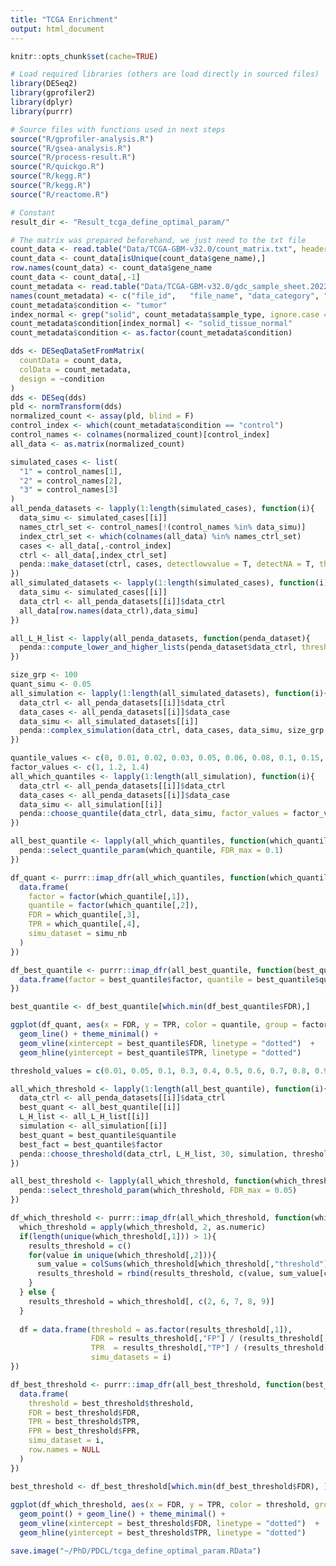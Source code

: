 ```yaml
---
title: "TCGA Enrichment"
output: html_document
---
```


```r
knitr::opts_chunk$set(cache=TRUE)

# Load required libraries (others are load directly in sourced files)
library(DESeq2)
library(gprofiler2)
library(dplyr)
library(purrr)

# Source files with functions used in next steps
source("R/gprofiler-analysis.R")
source("R/gsea-analysis.R")
source("R/process-result.R")
source("R/quickgo.R")
source("R/kegg.R")
source("R/kegg.R")
source("R/reactome.R")

# Constant
result_dir <- "Result_tcga_define_optimal_param/"
```

```r
# The matrix was prepared beforehand, we just need to the txt file
count_data <- read.table("Data/TCGA-GBM-v32.0/count_matrix.txt", header = T, sep = "\t", as.is = T, row.names = 1, check.names = F)
count_data <- count_data[isUnique(count_data$gene_name),]
row.names(count_data) <- count_data$gene_name
count_data <- count_data[,-1]
count_metadata <- read.table("Data/TCGA-GBM-v32.0/gdc_sample_sheet.2022-07-18.tsv", header = T, as.is = T, sep = "\t", check.names = F)
names(count_metadata) <- c("file_id",	"file_name", "data_category", "data_type", "project_id", "case_id", "sample_id", "sample_type")
count_metadata$condition <- "tumor"
index_normal <- grep("solid", count_metadata$sample_type, ignore.case = T, perl = T)
count_metadata$condition[index_normal] <- "solid_tissue_normal"
count_metadata$condition <- as.factor(count_metadata$condition)
```

```r
dds <- DESeqDataSetFromMatrix(
  countData = count_data, 
  colData = count_metadata, 
  design = ~condition
)
dds <- DESeq(dds)
pld <- normTransform(dds)
normalized_count <- assay(pld, blind = F)
control_index <- which(count_metadata$condition == "control")
control_names <- colnames(normalized_count)[control_index]
all_data <- as.matrix(normalized_count)
```

```r
simulated_cases <- list(
  "1" = control_names[1],
  "2" = control_names[2],
  "3" = control_names[3]
)
all_penda_datasets <- lapply(1:length(simulated_cases), function(i){
  data_simu <- simulated_cases[[i]]
  names_ctrl_set <- control_names[!(control_names %in% data_simu)]
  index_ctrl_set <- which(colnames(all_data) %in% names_ctrl_set)
  cases <- all_data[,-control_index]
  ctrl <- all_data[,index_ctrl_set]
  penda::make_dataset(ctrl, cases, detectlowvalue = T, detectNA = T, threshold = 0.99)
})
all_simulated_datasets <- lapply(1:length(simulated_cases), function(i){
  data_simu <- simulated_cases[[i]]
  data_ctrl <- all_penda_datasets[[i]]$data_ctrl
  all_data[row.names(data_ctrl),data_simu]
})
```

```r
all_L_H_list <- lapply(all_penda_datasets, function(penda_dataset){
  penda::compute_lower_and_higher_lists(penda_dataset$data_ctrl, threshold = 0.99, s_max = 30)
})
```

```r
size_grp <- 100
quant_simu <- 0.05
all_simulation <- lapply(1:length(all_simulated_datasets), function(i){
  data_ctrl <- all_penda_datasets[[i]]$data_ctrl
  data_cases <- all_penda_datasets[[i]]$data_case
  data_simu <- all_simulated_datasets[[i]]
  penda::complex_simulation(data_ctrl, data_cases, data_simu, size_grp, quant_simu)
})
```

```r
quantile_values <- c(0, 0.01, 0.02, 0.03, 0.05, 0.06, 0.08, 0.1, 0.15, 0.2, 0.3, 0.4)
factor_values <- c(1, 1.2, 1.4)
all_which_quantiles <- lapply(1:length(all_simulation), function(i){
  data_ctrl <- all_penda_datasets[[i]]$data_ctrl
  data_cases <- all_penda_datasets[[i]]$data_case
  data_simu <- all_simulation[[i]]
  penda::choose_quantile(data_ctrl, data_simu, factor_values = factor_values, quantile_values = quantile_values)
})

all_best_quantile <- lapply(all_which_quantiles, function(which_quantile){
  penda::select_quantile_param(which_quantile, FDR_max = 0.1)
})

df_quant <- purrr::imap_dfr(all_which_quantiles, function(which_quantile, simu_nb){
  data.frame(
    factor = factor(which_quantile[,1]),
    quantile = factor(which_quantile[,2]),
    FDR = which_quantile[,3],
    TPR = which_quantile[,4],
    simu_dataset = simu_nb
  )
})

df_best_quantile <- purrr::imap_dfr(all_best_quantile, function(best_quantile, i){
  data.frame(factor = best_quantile$factor, quantile = best_quantile$quantile, FDR = best_quantile$FDR, TPR = best_quantile$TPR, simu_dataset = i, row.names = NULL)
})

best_quantile <- df_best_quantile[which.min(df_best_quantile$FDR),]

ggplot(df_quant, aes(x = FDR, y = TPR, color = quantile, group = factor, shape = factor)) + geom_point() + 
  geom_line() + theme_minimal() +
  geom_vline(xintercept = best_quantile$FDR, linetype = "dotted")  +
  geom_hline(yintercept = best_quantile$TPR, linetype = "dotted")
```

```r
threshold_values = c(0.01, 0.05, 0.1, 0.3, 0.4, 0.5, 0.6, 0.7, 0.8, 0.9)

all_which_threshold <- lapply(1:length(all_best_quantile), function(i){
  data_ctrl <- all_penda_datasets[[i]]$data_ctrl
  best_quant <- all_best_quantile[[i]]
  L_H_list <- all_L_H_list[[i]]
  simulation <- all_simulation[[i]]
  best_quant = best_quantile$quantile
  best_fact = best_quantile$factor
  penda::choose_threshold(data_ctrl, L_H_list, 30, simulation, threshold_values, quant_test = best_quant, factor_test = best_fact)
})

all_best_threshold <- lapply(all_which_threshold, function(which_threshold){
  penda::select_threshold_param(which_threshold, FDR_max = 0.05)
})

df_which_threshold <- purrr::imap_dfr(all_which_threshold, function(which_threshold, i){
  which_threshold = apply(which_threshold, 2, as.numeric)
  if(length(unique(which_threshold[,1])) > 1){
    results_threshold = c()
    for(value in unique(which_threshold[,2])){
      sum_value = colSums(which_threshold[which_threshold[,"threshold"] == value, ])
      results_threshold = rbind(results_threshold, c(value, sum_value[c(6, 7, 8, 9)]))
    }
  } else {
    results_threshold = which_threshold[, c(2, 6, 7, 8, 9)]
  }
  
  df = data.frame(threshold = as.factor(results_threshold[,1]),
                  FDR = results_threshold[,"FP"] / (results_threshold[,"TP"] + results_threshold[,"FP"]), 
                  TPR  = results_threshold[,"TP"] / (results_threshold[,"TP"] + results_threshold[,"FN"]),
                  simu_datasets = i)
})

df_best_threshold <- purrr::imap_dfr(all_best_threshold, function(best_threshold, i){
  data.frame(
    threshold = best_threshold$threshold,
    FDR = best_threshold$FDR,
    TPR = best_threshold$TPR,
    FPR = best_threshold$FPR,
    simu_dataset = i, 
    row.names = NULL
  )
})

best_threshold <- df_best_threshold[which.min(df_best_threshold$FDR), ]
  
ggplot(df_which_threshold, aes(x = FDR, y = TPR, color = threshold, group = simu_datasets)) +
  geom_point() + geom_line() + theme_minimal() +
  geom_vline(xintercept = best_threshold$FDR, linetype = "dotted")  +
  geom_hline(yintercept = best_threshold$TPR, linetype = "dotted")
```

```r
save.image("~/PhD/PDCL/tcga_define_optimal_param.RData")
```
